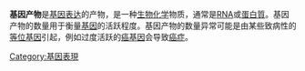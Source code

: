 {{NoteAT|G1=生命科学}}
'''基因产物'''是[[基因表达|基因表达]]的产物，是一种[[生物化学|生物化学]]物质，通常是[[RNA|RNA]]或[[蛋白質|蛋白質]]。基因产物的数量用于衡量[[基因|基因]]的活跃程度。基因产物的数量异常可能是由某些致病性的[[等位基因|等位基因]]引起，例如过度活跃的[[癌基因|癌基因]]会导致[[癌症|癌症]]。

{{Genetics-stub}}

[[Category:基因表現|Category:基因表現]]